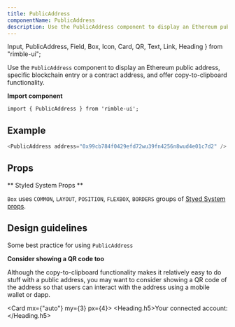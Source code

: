 ```yaml
---
title: PublicAddress
componentName: PublicAddress
description: Use the PublicAddress component to display an Ethereum public address, specific blockchain entry or a contract address, and offer copy-to-clipboard functionality.
---
```


  Input,
  PublicAddress,
  Field,
  Box,
  Icon,
  Card,
  QR,
  Text,
  Link,
  Heading
} from "rimble-ui";

Use the `PublicAddress` component to display an Ethereum public address, specific blockchain entry or a contract address, and offer copy-to-clipboard functionality.

**Import component**

```
import { PublicAddress } from 'rimble-ui';
```

## Example

```js is=react-live
<PublicAddress address="0x99cb784f0429efd72wu39fn4256n8wud4e01c7d2" />
```

## Props

<PropsTable propMetaData={props.propMetaData} />

** Styled System Props **

`Box` uses `COMMON`, `LAYOUT`, `POSITION`, `FLEXBOX`, `BORDERS` groups of [Styed System props](/components/rimble-ui/system-props).

## Design guidelines

Some best practice for using `PublicAddress`

**Consider showing a QR code too**

Although the copy-to-clipboard functionality makes it relatively easy to do stuff with a public address, you may want to consider showing a QR code of the address so that users can interact with the address using a mobile wallet or dapp.

<Card mx={"auto"} my={3} px={4}>
  <Heading.h5>Your connected account:</Heading.h5>
  <QR value="0xAc03BB73b6a9e108530AFf4Df5077c2B3D481e5A" />
  <br />
  <br />
  <PublicAddress address="0xAc03BB73b6a9e108530AFf4Df5077c2B3D481e5A" />
</Card>
